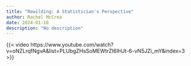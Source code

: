 ```yaml
---
title: "Rewilding: A Statistician's Perspective"
author: Rachel McCrea
date: 2024-01-16
description: "No description"
---
```


{{< video https://www.youtube.com/watch?v=oNZLrqfNgvA&list=PLUbgZHsSoMEWtrZI6IHJt-6-vN5JZi_mY&index=3 >}}


